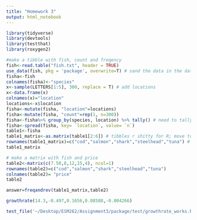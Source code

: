 ```yaml
---
title: "Homework 3"
output: html_notebook
---
```


```r
library(tidyverse)
library(devtools)
library(testthat)
library(roxygen2)
```

```r
#make a tibble with fish, count and freqency
fish<-read.table("fish.txt", header = TRUE)
use_data(fish, pkg = 'package', overwrite=T) # sand the data in the data package
fisha<-fish
colnames(fisha)<-"species"
x<-sample(LETTERS[1:5], 300, replace = T) # add locations
x<-data.frame(x)
colnames(x)="location"
locations<-x$location
fisha<-mutate(fisha, "location"=locations)
fisha<-mutate(fisha, "count"=rep(1, n=300))
fisha<-fisha%>% group_by(species, location) %>% tally() # need to tally to get a count #
fisha<-spread(fisha, key= `location`, value= `n`)
table1<-fisha
table1_matrix<-as.matrix(table1[2:6]) # tibbles r shitty for R; move to matrix
rownames(table1_matrix)=c("cod","salmon","shark","steelhead","tuna") # change the names of columns
table1_matrix
```

```r
# make a matrix with fish and price
table2<-matrix(c(7.50,8,12,15,4), ncol=1)
rownames(table2)=c("cod","salmon","shark","steelhead","tuna")
colnames(table2)= "price"
table2
```

```r
answer=freqandrev(table1_matrix,table2)
```


```r

growthrate(14.3,-0.497,0.1656,0.08588,-0.004266)

```

```r
test_file('~/Desktop/ESM262/Assignment3/package/test/growthrate_works.R')
```

